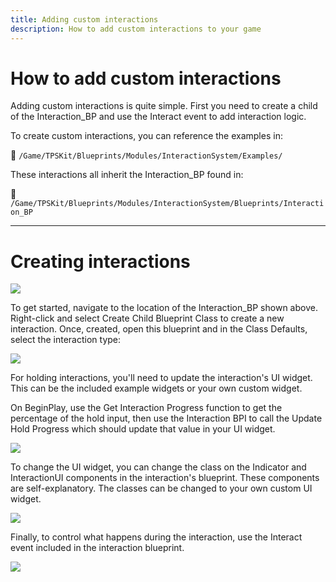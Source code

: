 ```yaml
---
title: Adding custom interactions
description: How to add custom interactions to your game
---
```


# How to add custom interactions

Adding custom interactions is quite simple. First you need to create a child of the Interaction_BP and use the Interact event to add interaction logic.

To create custom interactions, you can reference the examples in:

📂 `/Game/TPSKit/Blueprints/Modules/InteractionSystem/Examples/`

These interactions all inherit the Interaction_BP found in:

📂 `/Game/TPSKit/Blueprints/Modules/InteractionSystem/Blueprints/Interaction_BP`

---

# Creating interactions

<Image zoom src="/assets/images/9br8543bt85bw980tb549t8b5048tw984.png" />

To get started, navigate to the location of the Interaction_BP shown above. Right-click and select Create Child Blueprint Class to create a new interaction. Once, created, open this blueprint and in the Class Defaults, select the interaction type:

<Image zoom src="/assets/images/9trh9034qwbtr08934b8rfb3ob4greigg.png" />

For holding interactions, you'll need to update the interaction's UI widget. This can be the included example widgets or your own custom widget.

On BeginPlay, use the Get Interaction Progress function to get the percentage of the hold input, then use the Interaction BPI to call the Update Hold Progress which should update that value in your UI widget.

<Image zoom src="/assets/images/o0wenfp9iebrfp89ebrf8pbergbnrteug.png" />

To change the UI widget, you can change the class on the Indicator and InteractionUI components in the interaction's blueprint. These components are self-explanatory. The classes can be changed to your own custom UI widget.

<Image zoom src="/assets/images/7r324vt98734vgr87b3487rv7834r83b8rb.png" />

Finally, to control what happens during the interaction, use the Interact event included in the interaction blueprint.

<Image zoom src="/assets/images/t945utb4pow5btpbueropbterbugt9b.png" />



